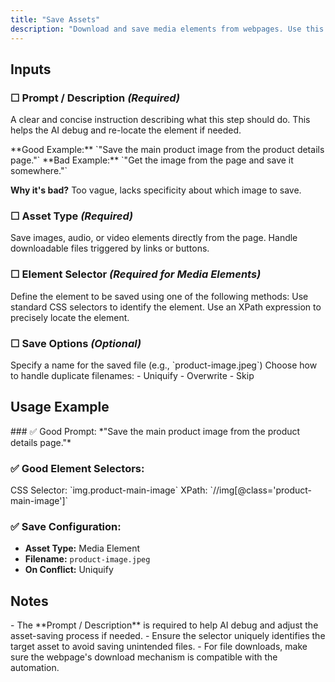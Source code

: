 ```yaml
---
title: "Save Assets"
description: "Download and save media elements from webpages. Use this action to collect images, audio, video, or other downloadable files for archiving or further processing."
---
```


## Inputs

### ☐ Prompt / Description *(Required)*
A clear and concise instruction describing what this step should do. This helps the AI debug and re-locate the element if needed.

<Note type="success">
  **Good Example:** `"Save the main product image from the product details page."`
</Note>

<Note type="danger">
  **Bad Example:** `"Get the image from the page and save it somewhere."`
  
  **Why it's bad?** Too vague, lacks specificity about which image to save.
</Note>

### ☐ Asset Type *(Required)*
<CardGroup cols={2}>
  <Card title="Media Element">
    Save images, audio, or video elements directly from the page.
  </Card>
  <Card title="File Download">
    Handle downloadable files triggered by links or buttons.
  </Card>
</CardGroup>

### ☐ Element Selector *(Required for Media Elements)*
Define the element to be saved using one of the following methods:
<CardGroup cols={2}>
  <Card title="CSS Selector">
    Use standard CSS selectors to identify the element.
  </Card>
  <Card title="XPath">
    Use an XPath expression to precisely locate the element.
  </Card>
</CardGroup>

### ☐ Save Options *(Optional)*
<CardGroup cols={2}>
  <Card title="Custom Filename">
    Specify a name for the saved file
    (e.g., `product-image.jpeg`)
  </Card>
  <Card title="Conflict Handling">
    Choose how to handle duplicate filenames:
    - Uniquify
    - Overwrite
    - Skip
  </Card>
</CardGroup>

## Usage Example

<Card title="Scenario: Saving a product image">
  ### ✅ Good Prompt:
  *"Save the main product image from the product details page."*

  ### ✅ Good Element Selectors:
  <Card>
    CSS Selector: `img.product-main-image`
  </Card>

  <Card>
    XPath: `//img[@class='product-main-image']`
  </Card>

  ### ✅ Save Configuration:
  - **Asset Type:** Media Element
  - **Filename:** `product-image.jpeg`
  - **On Conflict:** Uniquify
</Card>

## Notes
<Warning>
  - The **Prompt / Description** is required to help AI debug and adjust the asset-saving process if needed.
  - Ensure the selector uniquely identifies the target asset to avoid saving unintended files.
  - For file downloads, make sure the webpage's download mechanism is compatible with the automation.
</Warning> 